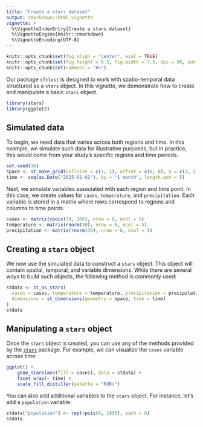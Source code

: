 ```yaml
---
title: "Create a stars dataset"
output: rmarkdown::html_vignette
vignette: >
  %\VignetteIndexEntry{Create a stars dataset}
  %\VignetteEngine{knitr::rmarkdown}
  %\VignetteEncoding{UTF-8}
---
```


```r
knitr::opts_chunk$set(fig.align = "center", eval = TRUE)
knitr::opts_chunk$set(fig.height = 6.5, fig.width = 7.5, dpi = 90, out.width = '100%')
knitr::opts_chunk$set(comment = "#>")
```

Our package `sfclust` is designed to work with spatio-temporal data structured as a
`stars` object. In this vignette, we demonstrate how to create and manipulate a basic
`stars` object.

```r
library(stars)
library(ggplot2)
```

## Simulated data

To begin, we need data that varies across both regions and time. In this example, we
simulate such data for illustrative purposes, but in practice, this would come from your
study's specific regions and time periods.

```r
set.seed(10)
space <- st_make_grid(cellsize = c(1, 1), offset = c(0, 0), n = c(3, 2))
time <- seq(as.Date("2025-01-01"), by = "1 month", length.out = 5)
```

Next, we simulate variables associated with each region and time point. In this case, we
create values for `cases`, `temperature`, and `precipitation`. Each variable is stored in
a matrix where rows correspond to regions and columns to time points.

```r
cases <- matrix(rpois(30, 100), nrow = 6, ncol = 5)
temperature <- matrix(rnorm(30), nrow = 6, ncol = 5)
precipitation <- matrix(rnorm(30), nrow = 6, ncol = 5)
```

## Creating a `stars` object

We now use the simulated data to construct a `stars` object. This object will contain
spatial, temporal, and variable dimensions. While there are several ways to build such
objects, the following method is commonly used:

```r
stdata <- st_as_stars(
  cases = cases, temperature = temperature, precipitation = precipitation,
  dimensions = st_dimensions(geometry = space, time = time)
)
stdata
```

## Manipulating a `stars` object

Once the `stars` object is created, you can use any of the methods provided by the
[`stars`](https://r-spatial.github.io/stars/index.html) package. For example, we can
visualize the `cases` variable across time:

```r
ggplot() +
    geom_stars(aes(fill = cases), data = stdata) +
    facet_wrap(~ time) +
    scale_fill_distiller(palette = "RdBu")
```

You can also add additional variables to the `stars` object. For instance, let’s add a
`population` variable:

```r
stdata["population"] <- rep(rpois(6, 1000), each = 6)
stdata
```
